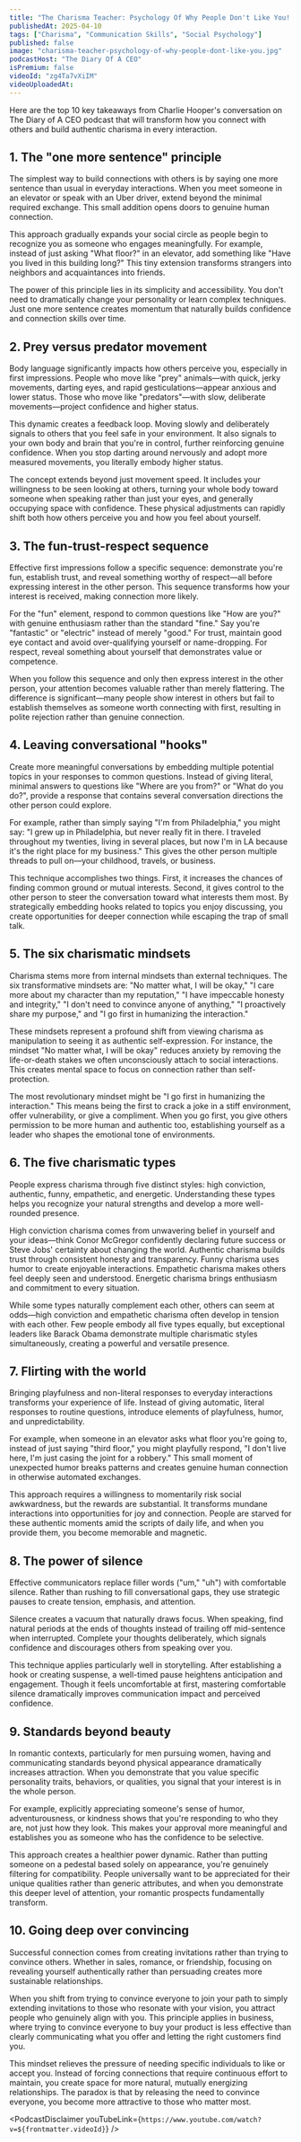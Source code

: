 ```yaml
---
title: "The Charisma Teacher: Psychology Of Why People Don't Like You! People Are Attracted To These Traits!"
publishedAt: 2025-04-10
tags: ["Charisma", "Communication Skills", "Social Psychology"]
published: false
image: "charisma-teacher-psychology-of-why-people-dont-like-you.jpg"
podcastHost: "The Diary Of A CEO"
isPremium: false
videoId: "zg4Ta7vXiIM"
videoUploadedAt:
---
```



<PodcastSummaryPageLayout frontmatter={frontmatter}>

Here are the top 10 key takeaways from Charlie Hooper's conversation on The Diary of A CEO podcast that will transform how you connect with others and build authentic charisma in every interaction.

## 1. The "one more sentence" principle

The simplest way to build connections with others is by saying one more sentence than usual in everyday interactions. When you meet someone in an elevator or speak with an Uber driver, extend beyond the minimal required exchange. This small addition opens doors to genuine human connection.

This approach gradually expands your social circle as people begin to recognize you as someone who engages meaningfully. For example, instead of just asking "What floor?" in an elevator, add something like "Have you lived in this building long?" This tiny extension transforms strangers into neighbors and acquaintances into friends.

The power of this principle lies in its simplicity and accessibility. You don't need to dramatically change your personality or learn complex techniques. Just one more sentence creates momentum that naturally builds confidence and connection skills over time.

## 2. Prey versus predator movement

Body language significantly impacts how others perceive you, especially in first impressions. People who move like "prey" animals—with quick, jerky movements, darting eyes, and rapid gesticulations—appear anxious and lower status. Those who move like "predators"—with slow, deliberate movements—project confidence and higher status.

This dynamic creates a feedback loop. Moving slowly and deliberately signals to others that you feel safe in your environment. It also signals to your own body and brain that you're in control, further reinforcing genuine confidence. When you stop darting around nervously and adopt more measured movements, you literally embody higher status.

The concept extends beyond just movement speed. It includes your willingness to be seen looking at others, turning your whole body toward someone when speaking rather than just your eyes, and generally occupying space with confidence. These physical adjustments can rapidly shift both how others perceive you and how you feel about yourself.

## 3. The fun-trust-respect sequence

Effective first impressions follow a specific sequence: demonstrate you're fun, establish trust, and reveal something worthy of respect—all before expressing interest in the other person. This sequence transforms how your interest is received, making connection more likely.

For the "fun" element, respond to common questions like "How are you?" with genuine enthusiasm rather than the standard "fine." Say you're "fantastic" or "electric" instead of merely "good." For trust, maintain good eye contact and avoid over-qualifying yourself or name-dropping. For respect, reveal something about yourself that demonstrates value or competence.

When you follow this sequence and only then express interest in the other person, your attention becomes valuable rather than merely flattering. The difference is significant—many people show interest in others but fail to establish themselves as someone worth connecting with first, resulting in polite rejection rather than genuine connection.

## 4. Leaving conversational "hooks"

Create more meaningful conversations by embedding multiple potential topics in your responses to common questions. Instead of giving literal, minimal answers to questions like "Where are you from?" or "What do you do?", provide a response that contains several conversation directions the other person could explore.

For example, rather than simply saying "I'm from Philadelphia," you might say: "I grew up in Philadelphia, but never really fit in there. I traveled throughout my twenties, living in several places, but now I'm in LA because it's the right place for my business." This gives the other person multiple threads to pull on—your childhood, travels, or business.

This technique accomplishes two things. First, it increases the chances of finding common ground or mutual interests. Second, it gives control to the other person to steer the conversation toward what interests them most. By strategically embedding hooks related to topics you enjoy discussing, you create opportunities for deeper connection while escaping the trap of small talk.

## 5. The six charismatic mindsets

Charisma stems more from internal mindsets than external techniques. The six transformative mindsets are: "No matter what, I will be okay," "I care more about my character than my reputation," "I have impeccable honesty and integrity," "I don't need to convince anyone of anything," "I proactively share my purpose," and "I go first in humanizing the interaction."

These mindsets represent a profound shift from viewing charisma as manipulation to seeing it as authentic self-expression. For instance, the mindset "No matter what, I will be okay" reduces anxiety by removing the life-or-death stakes we often unconsciously attach to social interactions. This creates mental space to focus on connection rather than self-protection.

The most revolutionary mindset might be "I go first in humanizing the interaction." This means being the first to crack a joke in a stiff environment, offer vulnerability, or give a compliment. When you go first, you give others permission to be more human and authentic too, establishing yourself as a leader who shapes the emotional tone of environments.

## 6. The five charismatic types

People express charisma through five distinct styles: high conviction, authentic, funny, empathetic, and energetic. Understanding these types helps you recognize your natural strengths and develop a more well-rounded presence.

High conviction charisma comes from unwavering belief in yourself and your ideas—think Conor McGregor confidently declaring future success or Steve Jobs' certainty about changing the world. Authentic charisma builds trust through consistent honesty and transparency. Funny charisma uses humor to create enjoyable interactions. Empathetic charisma makes others feel deeply seen and understood. Energetic charisma brings enthusiasm and commitment to every situation.

While some types naturally complement each other, others can seem at odds—high conviction and empathetic charisma often develop in tension with each other. Few people embody all five types equally, but exceptional leaders like Barack Obama demonstrate multiple charismatic styles simultaneously, creating a powerful and versatile presence.

## 7. Flirting with the world

Bringing playfulness and non-literal responses to everyday interactions transforms your experience of life. Instead of giving automatic, literal responses to routine questions, introduce elements of playfulness, humor, and unpredictability.

For example, when someone in an elevator asks what floor you're going to, instead of just saying "third floor," you might playfully respond, "I don't live here, I'm just casing the joint for a robbery." This small moment of unexpected humor breaks patterns and creates genuine human connection in otherwise automated exchanges.

This approach requires a willingness to momentarily risk social awkwardness, but the rewards are substantial. It transforms mundane interactions into opportunities for joy and connection. People are starved for these authentic moments amid the scripts of daily life, and when you provide them, you become memorable and magnetic.

## 8. The power of silence

Effective communicators replace filler words ("um," "uh") with comfortable silence. Rather than rushing to fill conversational gaps, they use strategic pauses to create tension, emphasis, and attention.

Silence creates a vacuum that naturally draws focus. When speaking, find natural periods at the ends of thoughts instead of trailing off mid-sentence when interrupted. Complete your thoughts deliberately, which signals confidence and discourages others from speaking over you.

This technique applies particularly well in storytelling. After establishing a hook or creating suspense, a well-timed pause heightens anticipation and engagement. Though it feels uncomfortable at first, mastering comfortable silence dramatically improves communication impact and perceived confidence.

## 9. Standards beyond beauty

In romantic contexts, particularly for men pursuing women, having and communicating standards beyond physical appearance dramatically increases attraction. When you demonstrate that you value specific personality traits, behaviors, or qualities, you signal that your interest is in the whole person.

For example, explicitly appreciating someone's sense of humor, adventurousness, or kindness shows that you're responding to who they are, not just how they look. This makes your approval more meaningful and establishes you as someone who has the confidence to be selective.

This approach creates a healthier power dynamic. Rather than putting someone on a pedestal based solely on appearance, you're genuinely filtering for compatibility. People universally want to be appreciated for their unique qualities rather than generic attributes, and when you demonstrate this deeper level of attention, your romantic prospects fundamentally transform.

## 10. Going deep over convincing

Successful connection comes from creating invitations rather than trying to convince others. Whether in sales, romance, or friendship, focusing on revealing yourself authentically rather than persuading creates more sustainable relationships.

When you shift from trying to convince everyone to join your path to simply extending invitations to those who resonate with your vision, you attract people who genuinely align with you. This principle applies in business, where trying to convince everyone to buy your product is less effective than clearly communicating what you offer and letting the right customers find you.

This mindset relieves the pressure of needing specific individuals to like or accept you. Instead of forcing connections that require continuous effort to maintain, you create space for more natural, mutually energizing relationships. The paradox is that by releasing the need to convince everyone, you become more attractive to those who matter most.

<PodcastDisclaimer
  youTubeLink={`https://www.youtube.com/watch?v=${frontmatter.videoId}`}
/>

</PodcastSummaryPageLayout>
